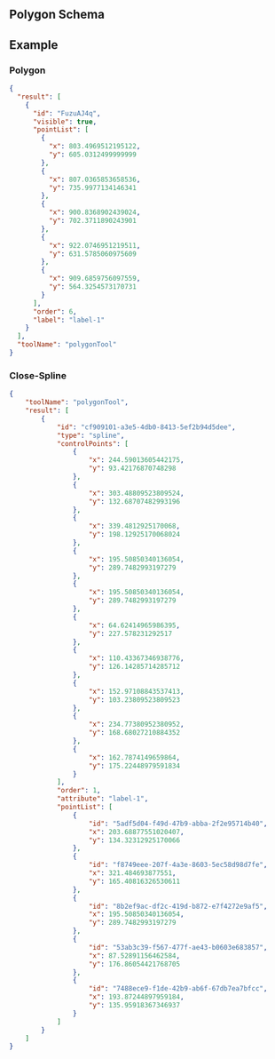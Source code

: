 
## Polygon Schema

<JsonSchemaTable schema={jsonschema} />

## Example

### Polygon

```json
{
  "result": [
    {
      "id": "FuzuAJ4q",
      "visible": true,
      "pointList": [
        {
          "x": 803.4969512195122,
          "y": 605.0312499999999
        },
        {
          "x": 807.0365853658536,
          "y": 735.9977134146341
        },
        {
          "x": 900.8368902439024,
          "y": 702.3711890243901
        },
        {
          "x": 922.0746951219511,
          "y": 631.5785060975609
        },
        {
          "x": 909.6859756097559,
          "y": 564.3254573170731
        }
      ],
      "order": 6,
      "label": "label-1"
    }
  ],
  "toolName": "polygonTool"
}
```

### Close-Spline

```json
{
    "toolName": "polygonTool",
    "result": [
        {
            "id": "cf909101-a3e5-4db0-8413-5ef2b94d5dee",
            "type": "spline",
            "controlPoints": [
                {
                    "x": 244.59013605442175,
                    "y": 93.42176870748298
                },
                {
                    "x": 303.48809523809524,
                    "y": 132.68707482993196
                },
                {
                    "x": 339.4812925170068,
                    "y": 198.12925170068024
                },
                {
                    "x": 195.50850340136054,
                    "y": 289.7482993197279
                },
                {
                    "x": 195.50850340136054,
                    "y": 289.7482993197279
                },
                {
                    "x": 64.62414965986395,
                    "y": 227.578231292517
                },
                {
                    "x": 110.43367346938776,
                    "y": 126.14285714285712
                },
                {
                    "x": 152.97108843537413,
                    "y": 103.23809523809523
                },
                {
                    "x": 234.77380952380952,
                    "y": 168.68027210884352
                },
                {
                    "x": 162.7874149659864,
                    "y": 175.22448979591834
                }
            ],
            "order": 1,
            "attribute": "label-1",
            "pointList": [
                {
                    "id": "5adf5d04-f49d-47b9-abba-2f2e95714b40",
                    "x": 203.68877551020407,
                    "y": 134.32312925170066
                },
                {
                    "id": "f8749eee-207f-4a3e-8603-5ec58d98d7fe",
                    "x": 321.484693877551,
                    "y": 165.40816326530611
                },
                {
                    "id": "8b2ef9ac-df2c-419d-b872-e7f4272e9af5",
                    "x": 195.50850340136054,
                    "y": 289.7482993197279
                },
                {
                    "id": "53ab3c39-f567-477f-ae43-b0603e683857",
                    "x": 87.52891156462584,
                    "y": 176.86054421768705
                },
                {
                    "id": "7488ece9-f1de-42b9-ab6f-67db7ea7bfcc",
                    "x": 193.87244897959184,
                    "y": 135.95918367346937
                }
            ]
        }
    ]
}
```
